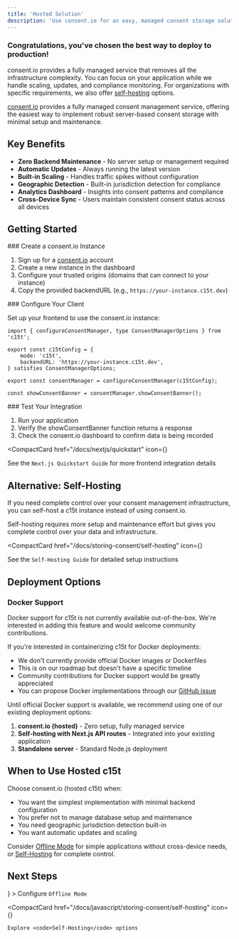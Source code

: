 ```yaml
---
title: 'Hosted Solution'
description: 'Use consent.io for an easy, managed consent storage solution with minimal setup'
---
```


<Callout type="default">
  <h3>Congratulations, you've chosen the best way to deploy to production!</h3>
  
  consent.io provides a fully managed service that removes all the infrastructure complexity. You can focus on your application while we handle scaling, updates, and compliance monitoring. For organizations with specific requirements, we also offer [self-hosting](/docs/storing-consent/self-hosting) options.
</Callout>

[consent.io](https://consent.io) provides a fully managed consent management service, offering the easiest way to implement robust server-based consent storage with minimal setup and maintenance.

## Key Benefits

- **Zero Backend Maintenance** - No server setup or management required
- **Automatic Updates** - Always running the latest version
- **Built-in Scaling** - Handles traffic spikes without configuration
- **Geographic Detection** - Built-in jurisdiction detection for compliance
- **Analytics Dashboard** - Insights into consent patterns and compliance
- **Cross-Device Sync** - Users maintain consistent consent status across all devices

## Getting Started

<Steps>
<Step>
### Create a consent.io Instance

1. Sign up for a [consent.io](https://consent.io) account
2. Create a new instance in the dashboard
3. Configure your trusted origins (domains that can connect to your instance)
4. Copy the provided backendURL (e.g., `https://your-instance.c15t.dev`)
</Step>

<Step>
### Configure Your Client

Set up your frontend to use the consent.io instance:

```tsx
import { configureConsentManager, type ConsentManagerOptions } from 'c15t';

export const c15tConfig = {
	mode: 'c15t',
	backendURL: 'https://your-instance.c15t.dev',
} satisfies ConsentManagerOptions;

export const consentManager = configureConsentManager(c15tConfig);

const showConsentBanner = consentManager.showConsentBanner();
```
</Step>

<Step>
### Test Your Integration

1. Run your application
2. Verify the showConsentBanner function returns a response
3. Check the consent.io dashboard to confirm data is being recorded
</Step>
</Steps>

<CompactCard 
  href="/docs/nextjs/quickstart" 
  icon={<RiFlashlightLine size={18} />}
>
  See the <code>Next.js Quickstart Guide</code> for more frontend integration details
</CompactCard>

## Alternative: Self-Hosting

If you need complete control over your consent management infrastructure, you can self-host a c15t instance instead of using consent.io.

<Callout type="warning">
Self-hosting requires more setup and maintenance effort but gives you complete control over your data and infrastructure.
</Callout>

<CompactCard 
  href="/docs/storing-consent/self-hosting" 
  icon={<RiServerLine size={18} />}
>
  See the <code>Self-Hosting Guide</code> for detailed setup instructions
</CompactCard>

## Deployment Options

### Docker Support

<Callout type="warning">
Docker support for c15t is not currently available out-of-the-box. We're interested in adding this feature and would welcome community contributions.
</Callout>

If you're interested in containerizing c15t for Docker deployments:

- We don't currently provide official Docker images or Dockerfiles
- This is on our roadmap but doesn't have a specific timeline
- Community contributions for Docker support would be greatly appreciated
- You can propose Docker implementations through our [GitHub issue](https://github.com/c15t/c15t/issues/162)

Until official Docker support is available, we recommend using one of our existing deployment options:

1. **consent.io (hosted)** - Zero setup, fully managed service
2. **Self-hosting with Next.js API routes** - Integrated into your existing application
3. **Standalone server** - Standard Node.js deployment

## When to Use Hosted c15t

Choose consent.io (hosted c15t) when:

- You want the simplest implementation with minimal backend configuration
- You prefer not to manage database setup and maintenance
- You need geographic jurisdiction detection built-in
- You want automatic updates and scaling

Consider [Offline Mode](/nextjs/storing-consent/offline-mode) for simple applications without cross-device needs, or [Self-Hosting](/nextjs/storing-consent/self-hosting) for complete control.

## Next Steps

<div className="mt-6">
  <CompactCard 
    href="/docs/javascript/storing-consent/offline-mode" 
    icon={<RiTimerLine size={18} />}
  >
    Configure <code>Offline Mode</code>
  </CompactCard>

  <CompactCard 
    href="/docs/javascript/storing-consent/self-hosting" 
    icon={<RiServerLine size={18} />}
  >
    Explore <code>Self-Hosting</code> options
  </CompactCard>


</div>